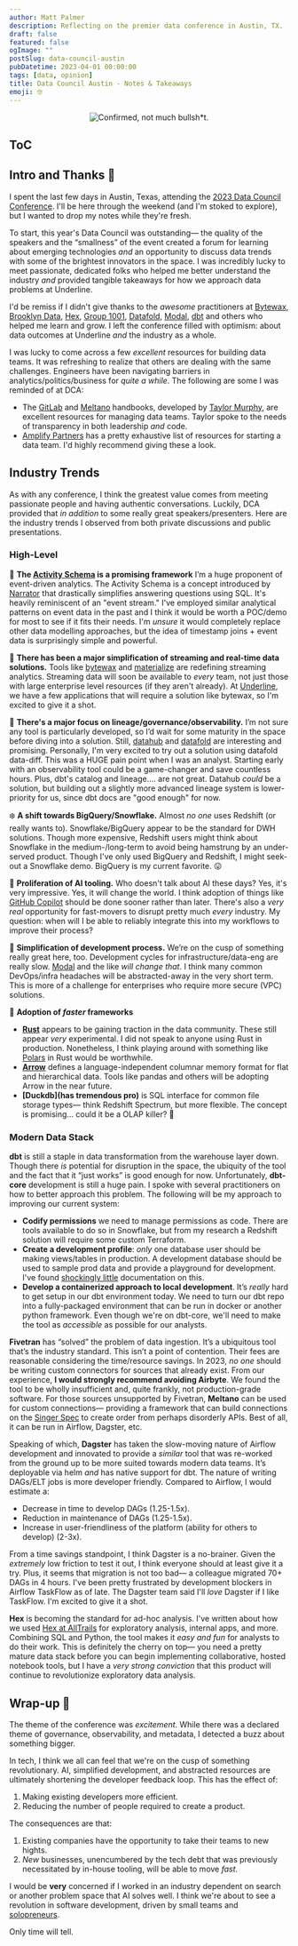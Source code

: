```yaml
---
author: Matt Palmer
description: Reflecting on the premier data conference in Austin, TX.
draft: false
featured: false
ogImage: ""
postSlug: data-council-austin
pubDatetime: 2023-04-01 00:00:00
tags: [data, opinion]
title: Data Council Austin - Notes & Takeaways
emoji: 🤓
---
```



<center>
  <figure>
    <img src={dca_logo.src} alt="Confirmed, not much bullsh*t." />
  </figure>
</center>

## ToC

## Intro and Thanks 🙏

I spent the last few days in Austin, Texas, attending the [2023 Data Council Conference](https://www.datacouncil.ai/austin). I'll be here through the weekend (and I'm stoked to explore), but I wanted to drop my notes while they're fresh.

To start, this year's Data Council was outstanding— the quality of the speakers and the “smallness” of the event created a forum for learning about emerging technologies _and_ an opportunity to discuss data trends with some of the brightest innovators in the space. I was incredibly lucky to meet passionate, dedicated folks who helped me better understand the industry _and_ provided tangible takeaways for how we approach data problems at Underline.

I'd be remiss if I didn't give thanks to the _awesome_ practitioners at [Bytewax](https://bytewax.io/), [Brooklyn Data](https://brooklyndata.co/), [Hex](https://hex.tech/), [Group 1001](https://www.group1001.com/), [Datafold](https://www.datafold.com/), [Modal](https://modal.com/), [dbt](https://www.getdbt.com/) and others who helped me learn and grow. I left the conference filled with optimism: about data outcomes at Underline _and_ the industry as a whole.

I was lucky to come across a few _excellent_ resources for building data teams. It was refreshing to realize that others are dealing with the same challenges. Engineers have been navigating barriers in analytics/politics/business for _quite a while_. The following are some I was reminded of at DCA:

- The [GitLab](https://about.gitlab.com/handbook/business-technology/data-team/) and [Meltano](https://handbook.meltano.com/data-team/) handbooks, developed by [Taylor Murphy](https://www.linkedin.com/in/tayloramurphy), are excellent resources for managing data teams. Taylor spoke to the needs of transparency in both leadership _and_ code.
- [Amplify Partners](https://datateams.amplifypartners.com/) has a pretty exhaustive list of resources for starting a data team. I'd highly recommend giving these a look.

## Industry Trends

As with any conference, I think the greatest value comes from meeting passionate people and having authentic conversations. Luckily, DCA provided that _in addition_ to some really great speakers/presenters. Here are the industry trends I observed from both private discussions and public presentations.

### High-Level

📜 **The [Activity Schema](https://www.activityschema.com/) is a promising framework** I’m a huge proponent of event-driven analytics. The Activity Schema is a concept introduced by [Narrator](https://www.narratordata.com/) that drastically simplifies answering questions using SQL. It's heavily reminiscent of an "event stream." I've employed similar analytical patterns on event data in the past and I think it would be worth a POC/demo for most to see if it fits their needs. I'm _unsure_ it would completely replace other data modelling approaches, but the idea of timestamp joins + event data is surprisingly simple and powerful.

🌊 **There has been a major simplification of streaming and real-time data solutions.** Tools like [bytewax](https://bytewax.io/) and [materialize](https://materialize.com/) are redefining streaming analytics. Streaming data will soon be available to _every_ team, not just those with large enterprise level resources (if they aren't already). At [Underline](https://www.underline.com/), we have a few applications that will require a solution like bytewax, so I'm excited to give it a shot.

🔭 **There's a major focus on lineage/governance/observability.** I’m not sure any tool is particularly developed, so I’d wait for some maturity in the space before diving into a solution. Still, [datahub](https://datahubproject.io/) and [datafold](https://www.datafold.com/) are interesting and promising. Personally, I'm very excited to try out a solution using datafold data-diff. This was a HUGE pain point when I was an analyst. Starting early with an observability tool could be a game-changer and save countless hours. Plus, dbt's catalog and lineage.... are not great. Datahub _could_ be a solution, but building out a slightly more advanced lineage system is lower-priority for us, since dbt docs are "good enough" for now.

❄️ **A shift towards BigQuery/Snowflake.** Almost _no one_ uses Redshift (or really wants to). Snowflake/BigQuery appear to be the standard for DWH solutions. Though more expensive, Redshift users might think about Snowflake in the medium-/long-term to avoid being hamstrung by an under-served product. Though I've only used BigQuery and Redshift, I might seek-out a Snowflake demo. BigQuery is my current favorite. 😛

🤖 **Proliferation of AI tooling.** Who doesn't talk about AI these days? Yes, it's very impressive. Yes, it will change the world. I think adoption of things like [GitHub Copilot](https://github.com/features/copilot) should be done sooner rather than later. There's also a _very real_ opportunity for fast-movers to disrupt pretty much _every_ industry. My question: when will I be able to reliably integrate this into my workflows to improve their process?

🙏 **Simplification of development process.** We’re on the cusp of something really great here, too. Development cycles for infrastructure/data-eng are really slow. [Modal](https://www.modal.com) and the like _will change that_. I think many common DevOps/infra headaches will be abstracted-away in the very short term. This is more of a challenge for enterprises who require more secure (VPC) solutions.

💨 **Adoption of _faster_ frameworks**

- **[Rust](https://www.rust-lang.org/)** appears to be gaining traction in the data community. These still appear _very_ experimental. I did not speak to anyone using Rust in production. Nonetheless, I think playing around with something like [Polars](https://www.pola.rs/) in Rust would be worthwhile.
- **[Arrow](https://arrow.apache.org/)** defines a language-independent columnar memory format for flat and hierarchical data. Tools like pandas and others will be adopting Arrow in the near future.
- **[Duckdb](has tremendous pro)** is SQL interface for common file storage types— think Redshift Spectrum, but more flexible. The concept is promising... could it be a OLAP killer? 🦆

### Modern Data Stack

**dbt** is still a staple in data transformation from the warehouse layer down. Though there _is_ potential for disruption in the space, the ubiquity of the tool and the fact that it “just works” is good enough for now. Unfortunately, **dbt-core** development is still a huge pain. I spoke with several practitioners on how to better approach this problem. The following will be my approach to improving our current system:

- **Codify permissions** we need to manage permissions as code. There are tools available to do so in Snowflake, but from my research a Redshift solution will require some custom Terraform.
- **Create a development profile**: _only_ one database user should be making views/tables in production. A development database should be used to sample prod data and provide a playground for development. I've found [shockingly little](https://docs.getdbt.com/blog/configuring-grants) documentation on this.
- **Develop a containerized approach to local development**. It’s _really_ hard to get setup in our dbt environment today. We need to turn our dbt repo into a fully-packaged environment that can be run in docker or another python framework. Even though we're on dbt-core, we'll need to make the tool as _accessible_ as possible for our analysts.

**Fivetran** has “solved” the problem of data ingestion. It’s a ubiquitous tool that’s the industry standard. This isn’t a point of contention. Their fees are reasonable considering the time/resource savings. In 2023, _no one_ should be writing custom connectors for sources that already exist. From our experience, **I would strongly recommend avoiding Airbyte**. We found the tool to be wholly insufficient and, quite frankly, not production-grade software. For those sources unsupported by Fivetran, **Meltano** can be used for custom connections— providing a framework that can build connections on the [Singer Spec](https://hub.meltano.com/singer/spec) to create order from perhaps disorderly APIs. Best of all, it can be run in Airflow, Dagster, etc.

Speaking of which, **Dagster** has taken the slow-moving nature of Airflow development and innovated to provide a _similar_ tool that was re-worked from the ground up to be more suited towards modern data teams. It’s deployable via helm _and_ has native support for dbt. The nature of writing DAGs/ELT jobs is more developer friendly. Compared to Airflow, I would estimate a:

- Decrease in time to develop DAGs (1.25-1.5x).
- Reduction in maintenance of DAGs (1.25-1.5x).
- Increase in user-friendliness of the platform (ability for others to develop) (2-3x).

From a time savings standpoint, I think Dagster is a no-brainer. Given the _extremely_ low friction to test it out, I think everyone should at least give it a try. Plus, it seems that migration is not too bad— a colleague migrated 70+ DAGs in 4 hours. I've been pretty frustrated by development blockers in Airflow TaskFlow as of late. The Dagster team said I'll _love_ Dagster if I like TaskFlow. I'm excited to give it a shot.

**Hex** is becoming the standard for ad-hoc analysis. I've written about how we used [Hex at AllTrails](https://hex.tech/blog/hex-at-alltrails/) for exploratory analysis, internal apps, and more. Combining SQL and Python, the tool makes it _easy and fun_ for analysts to do their work. This is definitely the cherry on top— you need a pretty mature data stack before you can begin implementing collaborative, hosted notebook tools, but I have a _very strong conviction_ that this product will continue to revolutionize exploratory data analysis.

## Wrap-up 🎁

The theme of the conference was _excitement_. While there was a declared theme of governance, observability, and metadata, I detected a buzz about something bigger.

In tech, I think we all can feel that we're on the cusp of something revolutionary. AI, simplified development, and abstracted resources are ultimately shortening the developer feedback loop. This has the effect of:

1. Making existing developers more efficient.
2. Reducing the number of people required to create a product.

The consequences are that:

1. Existing companies have the opportunity to take their teams to new hights.
2. _New_ businesses, unencumbered by the tech debt that was previously necessitated by in-house tooling, will be able to move _fast_.

I would be **very** concerned if I worked in an industry dependent on search or another problem space that AI solves well. I think we're about to see a revolution in software development, driven by small teams and [solopreneurs](https://www.uschamber.com/co/start/startup/what-is-solopreneur).

Only time will tell.
